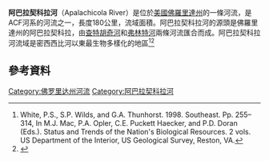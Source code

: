 {{Infobox river
| name              = 阿巴拉契科拉河
| image             = Apalachicola watershed.png 
| image_caption     = 深藍色部分是阿巴拉契科拉河，浅蓝色为两条主要支流
| source1_location  = [[查特胡奇河|查特胡奇河]]和[[弗林特河|弗林特河]]汇合，佛罗里达州[[查塔胡奇_(佛罗里达州)|查塔胡奇]] 
| mouth_location    = [[墨西哥湾|墨西哥湾]]，佛罗里达州[[阿巴拉契科拉_(佛罗里达州)|阿巴拉契科拉]] 
| subdivision_type1 = 国家
| subdivision_name1 = [[美國|美國]]
| length            = {{convert|167|mi|km}} 
| source1_elevation = {{convert|77|ft|m}} 
| discharge1_avg    = {{convert|16600|cuft/s|m3/s|abbr=on}} 
| basin_size        = {{convert|19500|sqmi|km2|sigfig=5|abbr=on}}
}}

'''阿巴拉契科拉河'''（Apalachicola River）是位於[[美國|美國]][[佛羅里達州|佛羅里達州]]的一條河流，是ACF河系的河流之一，長度180公里，流域面積{{convert|19500|sqmi|km2|sigfig=5}}。阿巴拉契科拉河的源頭是佛羅里達州的阿巴拉契科拉，由[[查特胡奇河|查特胡奇河]]和[[弗林特河|弗林特河]]兩條河流匯合而成。阿巴拉契科拉河流域是密西西比河以東最生物多樣化的地區<ref>White, P.S., S.P. Wilds, and G.A. Thunhorst. 1998. Southeast. Pp. 255–314, In M.J. Mac, P.A. Opler, C.E. Puckett Haecker, and P.D. Doran (Eds.). Status and Trends of the Nation's Biological Resources. 2 vols. US Department of the Interior, US Geological Survey, Reston, VA.</ref><ref name=Keddy>{{cite journal|last=Keddy|first=Paul A.|title=Thinking Big: A Conservation Vision for the Southeastern Coastal Plain of North America|journal=Southeastern Naturalist|date=1 July 2009|volume=8|issue=2|pages=213–226|doi=10.1656/058.008.0202}}</ref>

==參考資料==
{{reflist}}
{{coord|29|43|36|N|84|58|39|W|display=title}}
[[Category:佛罗里达州河流|Category:佛罗里达州河流]]
[[Category:阿巴拉契科拉河|Category:阿巴拉契科拉河]]